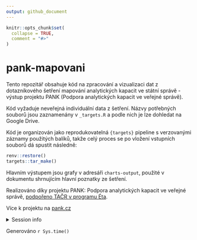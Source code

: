 ```yaml
---
output: github_document
---
```


<!-- README.md is generated from README.Rmd. Please edit that file -->

```r
knitr::opts_chunk$set(
  collapse = TRUE,
  comment = "#>"
)
```

# pank-mapovani

<!-- badges: start -->
<!-- badges: end -->

Tento repozitář obsahuje kód na zpracování a vizualizaci dat z dotazníkového šetření mapování analytických kapacit ve státní správě - výstup projektu PANK (Podpora analytických kapacit ve veřejné správě).

Kód vyžaduje neveřejná individuální data z šetření. Názvy potřebných souborů jsou zaznamenány v `_targets.R` a podle nich je lze dohledat na Google Drive.

Kód je organizován jako reprodukovatelná `{targets}` pipeline s verzovanými záznamy použitých balíků, takže celý proces se po vložení vstupních souborů dá spustit následně:

```r
renv::restore()
targets::tar_make()
```

Hlavním výstupem jsou grafy v adresáři `charts-output`, použité v dokumentu shrnujícím hlavní poznatky ze šetření.

Realizováno díky projektu PANK: Podpora analytických kapacit ve veřejné správě, [podpořeno TAČR v programu Éta](https://starfos.tacr.cz/cs/project/TL05000330).

Více k projektu na [pank.cz](https://pank.cz)

<details>
<summary>Session info</summary>
```r
sessionInfo()
```
</details>


Generováno `r Sys.time()`
